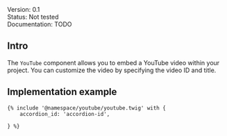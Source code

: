 <div class="mb-1">
	<span class="badge badge-sm text-bg-blue">Version: 0.1</span>
</div>
<div class="mb-1">
	<span class="badge badge-sm text-bg-red">Status: Not tested</span>
</div>
<div class="mb-4">
	<span class="badge badge-sm text-bg-warning">Documentation: TODO</span>
</div>

## Intro

The `YouTube` component allows you to embed a YouTube video within your project. You can customize the video by specifying the video ID and title.

## Implementation example
```
{% include '@namespace/youtube/youtube.twig' with {
	accordion_id: 'accordion-id',

} %}
```